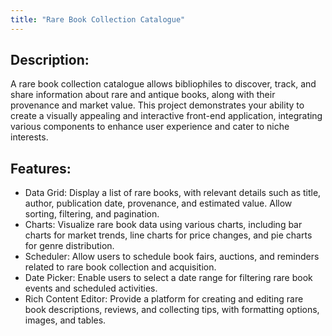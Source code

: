 ```yaml
---
title: "Rare Book Collection Catalogue"
---
```


## Description:
A rare book collection catalogue allows bibliophiles to discover, track, and share information about rare and antique books, along with their provenance and market value. This project demonstrates your ability to create a visually appealing and interactive front-end application, integrating various components to enhance user experience and cater to niche interests.

## Features:

- Data Grid: Display a list of rare books, with relevant details such as title, author, publication date, provenance, and estimated value. Allow sorting, filtering, and pagination.
- Charts: Visualize rare book data using various charts, including bar charts for market trends, line charts for price changes, and pie charts for genre distribution.
- Scheduler: Allow users to schedule book fairs, auctions, and reminders related to rare book collection and acquisition.
- Date Picker: Enable users to select a date range for filtering rare book events and scheduled activities.
- Rich Content Editor: Provide a platform for creating and editing rare book descriptions, reviews, and collecting tips, with formatting options, images, and tables.